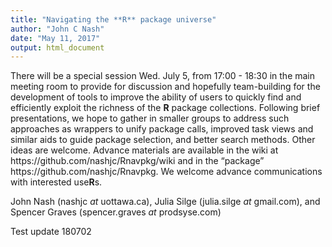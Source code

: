 ```yaml
---
title: "Navigating the **R** package universe"
author: "John C Nash"
date: "May 11, 2017"
output: html_document
---
```


There will be a special session Wed. July 5, from 17:00 - 18:30 in the main meeting room to 
provide for discussion and hopefully team-building for the development of tools to improve
the ability of users to quickly find and efficiently exploit the richness of the **R** package collections. Following brief presentations, we hope to gather in smaller groups to address
such approaches as wrappers to unify package calls, improved task views and similar aids to
guide package selection, and better search methods. Other ideas are welcome. Advance materials
are available in the wiki at https://github.com/nashjc/Rnavpkg/wiki and in the "package" 
https://github.com/nashjc/Rnavpkg. We welcome advance communications with interested use**R**s.

John Nash (nashjc _at_ uottawa.ca), Julia Silge (julia.silge _at_ gmail.com), and Spencer Graves (spencer.graves _at_ prodsyse.com)

Test update 180702
